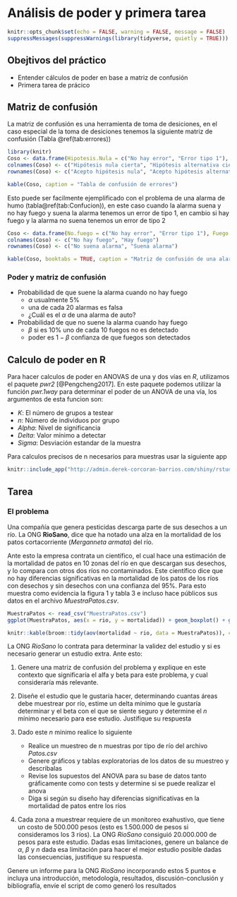 # Análisis de poder y primera tarea {#Poder}

```r
knitr::opts_chunk$set(echo = FALSE, warning = FALSE, message = FALSE)
suppressMessages(suppressWarnings(library(tidyverse, quietly = TRUE)))
```
## Obejtivos del práctico

* Entender cálculos de poder en base a matriz de confusión
* Primera tarea de prácico

## Matriz de confusión

La matriz de confusión es una herramienta de toma de desiciones, en el caso especial de la toma de desiciones tenemos la siguiente matriz de confusión (Tabla \@ref(tab:errores))

```r
library(knitr)
Coso <- data.frame(Hipotesis.Nula = c("No hay error", "Error tipo 1"), Hipostesis.alternativa =c("Error tipo 2", "No hay error"))
colnames(Coso) <- c("Hipótesis nula cierta", "Hipótesis alternativa cierta")
rownames(Coso) <- c("Acepto hipótesis nula", "Acepto hipótesis alternativa")

```

```r
kable(Coso, caption = "Tabla de confusión de errores")

```


Esto puede ser facilmente ejemplificado con el problema de una alarma de humo (tabla\@ref(tab:Confucion)), en este caso cuando la alarma suena y no hay fuego y suena la alarma tenemos un error de tipo 1, en cambio si hay fuego y la alarma no suena tenemos un error de tipo 2

```r
Coso <- data.frame(No.fuego = c("No hay error", "Error tipo 1"), Fuego =c("Error tipo 2", "No hay error"))
colnames(Coso) <- c("No hay fuego", "Hay fuego")
rownames(Coso) <- c("No suena alarma", "Suena alarma")
```


```r
kable(Coso, booktabs = TRUE, caption = "Matriz de confusión de una alarma de incendio")
```

### Poder y matriz de confusión

* Probabilidad de que suene la alarma cuando no hay fuego
    + $\alpha$ usualmente 5% 
    + una de cada 20 alarmas es falsa
    + ¿Cuál es el $\alpha$ de una alarma de auto?
* Probabilidad de que no suene la alarma cuando hay fuego
    + $\beta$ si es 10% uno de cada 10 fuegos no es detectado
    + poder es $1-\beta$ confianza de que fuegos son detectados

## Calculo de poder en R

Para hacer calculos de poder en ANOVAS de una y dos vías en *R*, utilizamos el paquete *pwr2* [@Pengcheng2017]. En este paquete podemos utilizar la función *pwr.1way* para determinar el poder de un ANOVA de una vía, los argumentos de esta funcion son:

* *K*: El número de grupos a testear
* *n*: Número de individuos por grupo
* *Alpha*: Nivel de significancia
* *Delta*: Valor mínimo a detectar
* *Sigma*: Desviación estandar de la muestra

Para calculos precisos de n necesarios para muestras usar la siguiente app

```r
knitr::include_app("http://admin.derek-corcoran-barrios.com/shiny/rstudio/sample-apps/Shiny3/", height = "450px")
```

## Tarea

### El problema

Una compañía que genera pesticidas descarga parte de sus desechos a un río. La ONG **RioSano**, dice que ha notado una alza en la mortalidad de los patos cortacorriente (*Merganneta armata*) del río.

Ante esto la empresa contrata un científico, el cual hace una estimación de la mortalidad de patos en 10 zonas del río en que descargan sus desechos, y lo compara con otros dos ríos no contaminados. Este científico dice que no hay diferencias significativas en la mortalidad de los patos de los ríos con desechos y sin desechos con una confianza del 95%. Para esto muestra como evidencia la figura 1 y tabla 3 e incluso hace públicos sus datos en el archivo *MuestraPatos.csv*.

```r
MuestraPatos <- read_csv("MuestraPatos.csv")
ggplot(MuestraPatos, aes(x = rio, y = mortalidad)) + geom_boxplot() + geom_jitter(aes(color = rio)) + theme_classic()
```

```r
knitr::kable(broom::tidy(aov(mortalidad ~ rio, data = MuestraPatos)), caption = "Tabla de ANOVA de una vía de la mortalidad de patos de los tres ríos")
```

La ONG *RioSano* lo contrata para determinar la validez del estudio y si es necesario generar un estudio extra. Ante esto:

1. Genere una matriz de confusión del problema y explique en este contexto que significaría el alfa y beta para este problema, y cual consideraría más relevante.

2. Diseñe el estudio que le gustaría hacer, determinando cuantas áreas debe muestrear por río, estime un delta mínimo que le gustaría determinar y el beta con el que se siente seguro y determine el *n* mínimo necesario para ese estudio. Justifique su respuesta

4. Dado este *n* mínimo realice lo siguiente
    + Realice un muestreo de n muestras por tipo de río del archivo *Patos.csv*
    + Genere gráficos y tablas exploratorias de los datos de su muestreo y describalas
    + Revise los supuestos del ANOVA para su base de datos tanto gráficamente como con tests y determine si se puede realizar el anova
    + Diga si según su diseño hay diferencias significativas en la mortalidad de patos entre los ríos

5. Cada zona a muestrear requiere de un monitoreo exahustivo, que tiene un costo de 500.000 pesos (esto es 1.500.000 de pesos si consideramos los 3 ríos). La ONG *RioSano* consiguió 20.000.000 de pesos para este estudio. Dadas esas limitaciones, genere un balance de $\alpha$, $\beta$ y $n$ dada esa limitación para hacer el mejor estudio posible dadas las consecuencias, justifique su respuesta.

Genere un informe para la ONG *RioSano* incorporando estos 5 puntos e incluya una introducción, metodología, resultados, discusión-conclusión y bibliografía, envíe el script de como generó los resultados